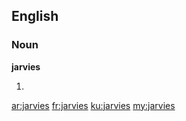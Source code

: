 ==English==

===Noun===
'''jarvies'''

# {{plural of|[[jarvey]]}}

[[ar:jarvies]]
[[fr:jarvies]]
[[ku:jarvies]]
[[my:jarvies]]
